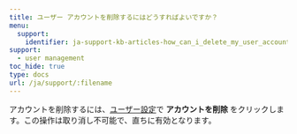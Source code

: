 ---
title: ユーザー アカウントを削除するにはどうすればよいですか？
menu:
  support:
    identifier: ja-support-kb-articles-how_can_i_delete_my_user_account
support:
  - user management
toc_hide: true
type: docs
url: /ja/support/:filename
---
アカウントを削除するには、[ユーザー設定](/ja/guides/models/app/settings-page/user-settings.md#delete-your-account)で **アカウントを削除** をクリックします。この操作は取り消し不可能で、直ちに有効となります。